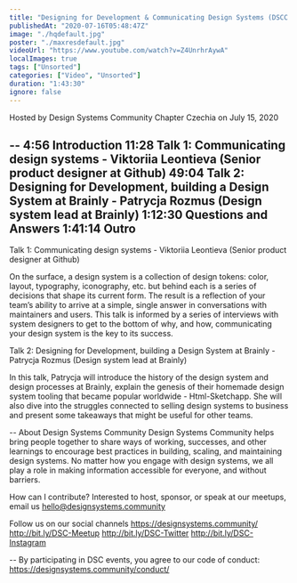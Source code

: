 ```yaml
---
title: "Designing for Development & Communicating Design Systems (DSCC Berlin)"
publishedAt: "2020-07-16T05:48:47Z"
image: "./hqdefault.jpg"
poster: "./maxresdefault.jpg"
videoUrl: "https://www.youtube.com/watch?v=Z4UnrhrAywA"
localImages: true
tags: ["Unsorted"]
categories: ["Video", "Unsorted"]
duration: "1:43:30"
ignore: false
---
```


Hosted by Design Systems Community Chapter Czechia
on July 15, 2020

--
4:56 Introduction
11:28 Talk 1: Communicating design systems - Viktoriia Leontieva (Senior product designer at Github)
49:04 Talk 2: Designing for Development, building a Design System at Brainly - Patrycja Rozmus (Design system lead at Brainly)
1:12:30 Questions and Answers
1:41:14 Outro
--

Talk 1: Communicating design systems - Viktoriia Leontieva (Senior product designer at Github)

On the surface, a design system is a collection of design tokens: color, layout, typography, iconography, etc. but behind each is a series of decisions that shape its current form. The result is a reflection of your team’s ability to arrive at a simple, single answer in conversations with maintainers and users. This talk is informed by a series of interviews with system designers to get to the bottom of why, and how, communicating your design system is the key to its success.

Talk 2: Designing for Development, building a Design System at Brainly - Patrycja Rozmus (Design system lead at Brainly)

In this talk, Patrycja will introduce the history of the design system and design processes at Brainly, explain the genesis of their homemade design system tooling that became popular worldwide - Html-Sketchapp. She will also dive into the struggles connected to selling design systems to business and present some takeaways that might be useful for other teams.

--
About Design Systems Community
Design Systems Community helps bring people together to share ways of working, successes, and other learnings to encourage best practices in building, scaling, and maintaining design systems. No matter how you engage with design systems, we all play a role in making information accessible for everyone, and without barriers.

How can I contribute?
Interested to host, sponsor, or speak at our meetups, email us hello@designsystems.community

Follow us on our social channels
https://designsystems.community/
http://bit.ly/DSC-Meetup
http://bit.ly/DSC-Twitter
http://bit.ly/DSC-Instagram

--
By participating in DSC events, you agree to our code of conduct: https://designsystems.community/conduct/
